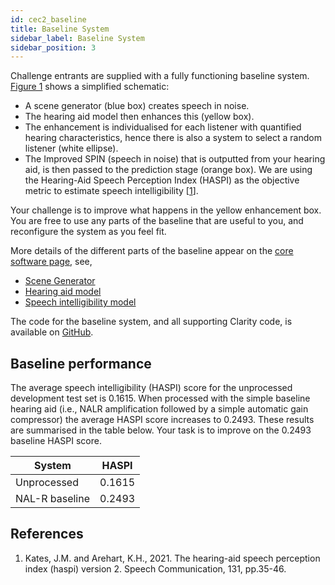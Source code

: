 ```yaml
---
id: cec2_baseline
title: Baseline System
sidebar_label: Baseline System
sidebar_position: 3
---
```



Challenge entrants are supplied with a fully functioning baseline system. [Figure 1](#fig1) shows a simplified schematic:

- A scene generator (blue box) creates speech in noise.
- The hearing aid model then enhances this (yellow box).
- The enhancement is individualised for each listener with quantified hearing characteristics, hence there is also a system to select a random listener (white ellipse).
- The Improved SPIN (speech in noise) that is outputted from your hearing aid, is then passed to the prediction stage (orange box). We are using the Hearing-Aid Speech Perception Index (HASPI) as the objective metric to estimate speech intelligibility \[[1](#refs)].



Your challenge is to improve what happens in the yellow enhancement box. You are free to use any parts of the baseline that are useful to you, and reconfigure the system as you feel fit.

More details of the different parts of the baseline appear on the [core software page](./cec2_core_software), see,

- [Scene Generator](./cec2_core_software#a-scene-generator)
- [Hearing aid model](./cec2_core_software#b-baseeline-hearing-aid-processor)
- [Speech intelligibility model](./cec2_core_software#e-speech-intelligibility-model)

The code for the baseline system, and all supporting Clarity code, is available on [GitHub](https://github.com/claritychallenge/clarity).

## Baseline performance

The average speech intelligibility (HASPI) score for the unprocessed development test set is 0.1615. When processed with the simple baseline hearing aid (i.e., NALR amplification followed by a simple automatic gain compressor) the average HASPI score increases to 0.2493. These results are summarised in the table below. Your task is to improve on the 0.2493 baseline HASPI score.

| System | HASPI |
| --- | ---- |
| Unprocessed | 0.1615 |
| NAL-R baseline | 0.2493 |

## References

<a name="refs"></a>

1. Kates, J.M. and Arehart, K.H., 2021. The hearing-aid speech perception index (haspi) version 2. Speech Communication, 131, pp.35-46.
